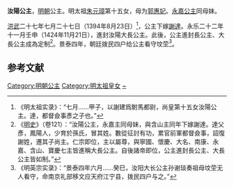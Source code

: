 {{東亞女性歷史人物
| 名稱=汝陽公主
| 身份=[[明朝|明朝]]公主
| 畫像=
| 說明=
| 姓=朱
| 名=
| 封爵=[[公主|公主]]
| 位號=
| 封號=汝陽公主，汝陽長公主，汝陽大長公主
| 出生年=
| 逝世年=
| 諡號=
| 墳墓=
| 父親=[[朱元璋|明太祖朱元璋]]
| 同胞兄弟=
| 母親=[[郭惠妃|郭惠妃]]
|}}
'''汝陽公主'''，[[明朝|明朝]]公主。明太祖[[朱元璋|朱元璋]]第十五女，母为[[郭惠妃_(明太祖)|郭惠妃]]。[[永嘉贞懿公主|永嘉公主]]同母妹。

[[洪武|洪武]]二十七年七月二十七日（1394年8月23日）<ref>《明太祖实录》：“七月……甲子，以謝建爲駙馬都尉，尚皇第十五女汝陽公主。達，都督僉事彥之子也。”</ref>，公主下嫁[[謝達|謝達]]。永乐二十二年十一月壬申（1424年11月21日），進封汝陽大長公主。此後，公主進封長公主、大長公主成為定制<ref>《[[明史|明史]]》（卷121）：“汝陽公主，永嘉主同母妹，與含山主同年下嫁謝達。達父彥，鳳陽人，少育於孫氏，冒其姓。數從征討有功，累官前軍都督僉事，詔復謝姓，遷其子尚主。仁宗即位，主以屬尊，與寧國、懷慶、大名、南康、永嘉、含山、寶慶七主皆進稱大長公主。自後諸帝即位，公主進封長公主、大長公主皆如制。”</ref>。景泰四年，朝廷拨民四户给公主看守坟茔<ref>《明英宗实录》：“景泰四年六月……癸巳，汝阳大长公主孙谢琰奏祖母坟茔无人看守，命南京礼部移文应天府江宁县，拨民四户与之。”</ref>。

==参考文献==
<div class="references-small">
<references></references>
</div>

{{明太祖皇室|nocat}}
{{明朝人物小作品}}
[[Category:明朝公主|Category:明朝公主]]
[[Category:明太祖皇女|Category:明太祖皇女]]
[[Category:朱姓|~]]